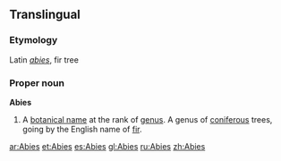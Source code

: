 {{wikipedia}}
{{also|abies}}
==Translingual==

===Etymology===
Latin ''[[abies]]'', fir tree

===Proper noun===
'''Abies'''

# {{botany}} A [[botanical name]] at the rank of [[genus]]. A genus of [[coniferous]] trees, going by the English name of [[fir]].

[[ar:Abies]]
[[et:Abies]]
[[es:Abies]]
[[gl:Abies]]
[[ru:Abies]]
[[zh:Abies]]